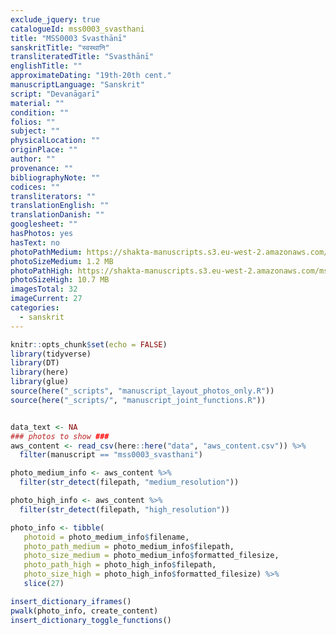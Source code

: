 ```yaml
---
exclude_jquery: true
catalogueId: mss0003_svasthani
title: "MSS0003 Svasthānī"
sanskritTitle: "स्वस्थानि"
transliteratedTitle: "Svasthānī"
englishTitle: ""
approximateDating: "19th-20th cent."
manuscriptLanguage: "Sanskrit"
script: "Devanāgarī"
material: ""
condition: ""
folios: ""
subject: ""
physicalLocation: ""
originPlace: ""
author: ""
provenance: ""
bibliographyNote: ""
codices: ""
transliterators: ""
translationEnglish: ""
translationDanish: ""
googlesheet: ""
hasPhotos: yes
hasText: no
photoPathMedium: https://shakta-manuscripts.s3.eu-west-2.amazonaws.com/mss0003_svasthani/medium_resolution/DSC05477.jpeg
photoSizeMedium: 1.2 MB
photoPathHigh: https://shakta-manuscripts.s3.eu-west-2.amazonaws.com/mss0003_svasthani/high_resolution/DSC05477.jpeg
photoSizeHigh: 10.7 MB
imagesTotal: 32
imageCurrent: 27
categories:
  - sanskrit
---
```

<script src="https://ajax.googleapis.com/ajax/libs/jquery/3.5.1/jquery.min.js"></script>

```r
knitr::opts_chunk$set(echo = FALSE)
library(tidyverse)
library(DT)
library(here)
library(glue)
source(here("_scripts", "manuscript_layout_photos_only.R"))
source(here("_scripts/", "manuscript_joint_functions.R"))


data_text <- NA
### photos to show ###
aws_content <- read_csv(here::here("data", "aws_content.csv")) %>% 
  filter(manuscript == "mss0003_svasthani")

photo_medium_info <- aws_content %>% 
  filter(str_detect(filepath, "medium_resolution"))

photo_high_info <- aws_content %>% 
  filter(str_detect(filepath, "high_resolution"))

photo_info <- tibble(
   photoid = photo_medium_info$filename,
   photo_path_medium = photo_medium_info$filepath,
   photo_size_medium = photo_medium_info$formatted_filesize,
   photo_path_high = photo_high_info$filepath,
   photo_size_high = photo_high_info$formatted_filesize) %>%
   slice(27)


```


```r
insert_dictionary_iframes()
pwalk(photo_info, create_content)
insert_dictionary_toggle_functions()
```

